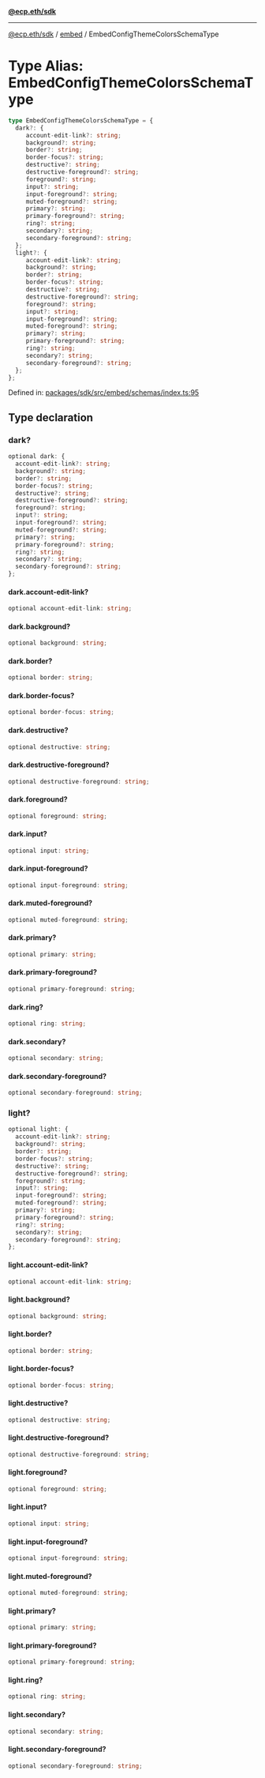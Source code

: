 [**@ecp.eth/sdk**](../../index.mdx)

***

[@ecp.eth/sdk](/sdk-reference/index.mdx) / [embed](/sdk-reference/embed/index.mdx) / EmbedConfigThemeColorsSchemaType

# Type Alias: EmbedConfigThemeColorsSchemaType

```ts
type EmbedConfigThemeColorsSchemaType = {
  dark?: {
     account-edit-link?: string;
     background?: string;
     border?: string;
     border-focus?: string;
     destructive?: string;
     destructive-foreground?: string;
     foreground?: string;
     input?: string;
     input-foreground?: string;
     muted-foreground?: string;
     primary?: string;
     primary-foreground?: string;
     ring?: string;
     secondary?: string;
     secondary-foreground?: string;
  };
  light?: {
     account-edit-link?: string;
     background?: string;
     border?: string;
     border-focus?: string;
     destructive?: string;
     destructive-foreground?: string;
     foreground?: string;
     input?: string;
     input-foreground?: string;
     muted-foreground?: string;
     primary?: string;
     primary-foreground?: string;
     ring?: string;
     secondary?: string;
     secondary-foreground?: string;
  };
};
```

Defined in: [packages/sdk/src/embed/schemas/index.ts:95](https://github.com/ecp-eth/comments-monorepo/blob/main/packages/sdk/src/embed/schemas/index.ts#L95)

## Type declaration

### dark?

```ts
optional dark: {
  account-edit-link?: string;
  background?: string;
  border?: string;
  border-focus?: string;
  destructive?: string;
  destructive-foreground?: string;
  foreground?: string;
  input?: string;
  input-foreground?: string;
  muted-foreground?: string;
  primary?: string;
  primary-foreground?: string;
  ring?: string;
  secondary?: string;
  secondary-foreground?: string;
};
```

#### dark.account-edit-link?

```ts
optional account-edit-link: string;
```

#### dark.background?

```ts
optional background: string;
```

#### dark.border?

```ts
optional border: string;
```

#### dark.border-focus?

```ts
optional border-focus: string;
```

#### dark.destructive?

```ts
optional destructive: string;
```

#### dark.destructive-foreground?

```ts
optional destructive-foreground: string;
```

#### dark.foreground?

```ts
optional foreground: string;
```

#### dark.input?

```ts
optional input: string;
```

#### dark.input-foreground?

```ts
optional input-foreground: string;
```

#### dark.muted-foreground?

```ts
optional muted-foreground: string;
```

#### dark.primary?

```ts
optional primary: string;
```

#### dark.primary-foreground?

```ts
optional primary-foreground: string;
```

#### dark.ring?

```ts
optional ring: string;
```

#### dark.secondary?

```ts
optional secondary: string;
```

#### dark.secondary-foreground?

```ts
optional secondary-foreground: string;
```

### light?

```ts
optional light: {
  account-edit-link?: string;
  background?: string;
  border?: string;
  border-focus?: string;
  destructive?: string;
  destructive-foreground?: string;
  foreground?: string;
  input?: string;
  input-foreground?: string;
  muted-foreground?: string;
  primary?: string;
  primary-foreground?: string;
  ring?: string;
  secondary?: string;
  secondary-foreground?: string;
};
```

#### light.account-edit-link?

```ts
optional account-edit-link: string;
```

#### light.background?

```ts
optional background: string;
```

#### light.border?

```ts
optional border: string;
```

#### light.border-focus?

```ts
optional border-focus: string;
```

#### light.destructive?

```ts
optional destructive: string;
```

#### light.destructive-foreground?

```ts
optional destructive-foreground: string;
```

#### light.foreground?

```ts
optional foreground: string;
```

#### light.input?

```ts
optional input: string;
```

#### light.input-foreground?

```ts
optional input-foreground: string;
```

#### light.muted-foreground?

```ts
optional muted-foreground: string;
```

#### light.primary?

```ts
optional primary: string;
```

#### light.primary-foreground?

```ts
optional primary-foreground: string;
```

#### light.ring?

```ts
optional ring: string;
```

#### light.secondary?

```ts
optional secondary: string;
```

#### light.secondary-foreground?

```ts
optional secondary-foreground: string;
```
